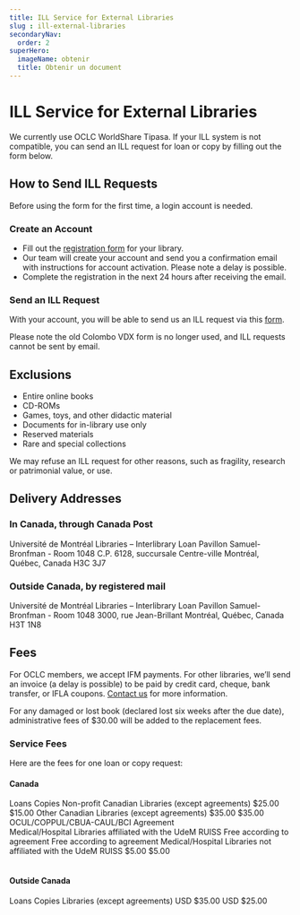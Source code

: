 ```yaml
---
title: ILL Service for External Libraries
slug : ill-external-libraries
secondaryNav:
  order: 2
superHero:
  imageName: obtenir
  title: Obtenir un document
---
```



# ILL Service for External Libraries

We currently use OCLC WorldShare Tipasa. If your ILL system is not compatible, you can send an ILL request for loan or copy by filling out the form below.

## How to Send ILL Requests

Before using the form for the first time, a login account is needed.

### Create an Account

* Fill out the [registration form](https://pbuq.libwizard.com/f/Registration_ILL_services) for your library.
* Our team will create your account and send you a confirmation email with instructions for account activation. Please note a delay is possible.
* Complete the registration in the next 24 hours after receiving the email.

### Send an ILL Request

With your account, you will be able to send us an ILL request via this [form](https://42113.account.worldcat.org/account/route/lending/workform).

Please note the old Colombo VDX form is no longer used, and ILL requests cannot be sent by email.

## Exclusions

* Entire online books
* CD-ROMs
* Games, toys, and other didactic material
* Documents for in-library use only
* Reserved materials
* Rare and special collections

We may refuse an ILL request for other reasons, such as fragility, research or patrimonial value, or use.

## Delivery Addresses

### In Canada, through Canada Post

Université de Montréal Libraries – Interlibrary Loan
Pavillon Samuel-Bronfman - Room 1048
C.P. 6128, succursale Centre-ville
Montréal, Québec, Canada
H3C 3J7

### Outside Canada, by registered mail
Université de Montréal Libraries – Interlibrary Loan
Pavillon Samuel-Bronfman - Room 1048
3000, rue Jean-Brillant
Montréal, Québec, Canada
H3T 1N8

## Fees

For OCLC members, we accept IFM payments. For other libraries, we’ll send an invoice (a delay is possible) to be paid by credit card, cheque, bank transfer, or IFLA coupons. [Contact us](mailto:peb@bib.umontreal.ca) for more information.

For any damaged or lost book (declared lost six weeks after the due date), administrative fees of $30.00 will be added to the replacement fees.

### Service Fees

Here are the fees for one loan or copy request:

#### Canada

<TableContainer component={Paper}>
      <Table sx={{ minWidth: 650 }} aria-label="interlibrary fees table">
        <TableHead>
          <TableRow>
            <TableCell></TableCell>
            <TableCell align="right">Loans</TableCell>
            <TableCell align="right">Copies</TableCell>
          </TableRow>
        </TableHead>
        <TableBody>
        <TableRow>
            <TableCell>Non-profit Canadian Libraries (except agreements)</TableCell>
            <TableCell align="right">$25.00</TableCell>
            <TableCell align="right">$15.00</TableCell>
          </TableRow>
          <TableRow>
            <TableCell>Other Canadian Libraries (except agreements)</TableCell>
            <TableCell align="right">$35.00</TableCell>
            <TableCell align="right">$35.00</TableCell>
          </TableRow>
          <TableRow>
            <TableCell>OCUL/COPPUL/CBUA-CAUL/BCI Agreement <br/>Medical/Hospital Libraries affiliated with the UdeM RUISS</TableCell>
            <TableCell align="right">Free according to agreement</TableCell>
            <TableCell align="right">Free according to agreement</TableCell>
          </TableRow>
          <TableRow>
            <TableCell>
              Medical/Hospital Libraries not affiliated with the UdeM RUISS
            </TableCell>
            <TableCell align="right">$5.00</TableCell>
            <TableCell align="right">$5.00</TableCell>
          </TableRow>
        </TableBody>
      </Table>
    </TableContainer>

#### Outside Canada

 <TableContainer component={Paper}>
      <Table sx={{ minWidth: 650 }} aria-label="additional fees table">
        <TableHead>
          <TableRow>
            <TableCell></TableCell>
            <TableCell align="right">Loans</TableCell>
            <TableCell align="right">Copies</TableCell>
          </TableRow>
        </TableHead>
        <TableBody>
          <TableRow>
            <TableCell>Libraries (except agreements)</TableCell>
            <TableCell align="right">USD $35.00</TableCell>
            <TableCell align="right">USD $25.00</TableCell>
          </TableRow>
        </TableBody>
      </Table>
    </TableContainer>